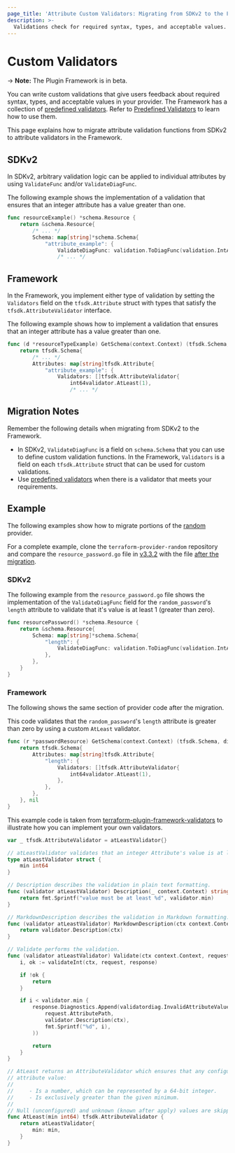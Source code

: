 ```yaml
---
page_title: 'Attribute Custom Validators: Migrating from SDKv2 to the Framework'
description: >-
  Validations check for required syntax, types, and acceptable values. Migrate custom attribute validation functions from SDKv2 to attribute validators in the Framework.
---
```


# Custom Validators

-> **Note:** The Plugin Framework is in beta.

You can write custom validations that give users feedback about required syntax, types, and acceptable values in your
provider. The Framework has a collection of
[predefined validators](https://github.com/hashicorp/terraform-plugin-framework-validators). Refer to
[Predefined Validators](/plugin/framework/migrating/validators-predefined) to learn how to use them.

This page explains how to migrate attribute validation functions from SDKv2 to attribute validators in the Framework.

## SDKv2

In SDKv2, arbitrary validation logic can be applied to individual attributes by using `ValidateFunc` and/or
`ValidateDiagFunc`.

The following example shows the implementation of a validation that ensures that an integer attribute has a value
greater than one.

```go
func resourceExample() *schema.Resource {
    return &schema.Resource{
        /* ... */
        Schema: map[string]*schema.Schema{
            "attribute_example": {
                ValidateDiagFunc: validation.ToDiagFunc(validation.IntAtLeast(1)),
                /* ... */
```

## Framework

In the Framework, you implement either type of validation by setting the `Validators` field on the `tfsdk.Attribute`
struct with types that satisfy the `tfsdk.AttributeValidator` interface.

The following example shows how to implement a validation that ensures that an integer attribute has a value
greater than one.

```go
func (d *resourceTypeExample) GetSchema(context.Context) (tfsdk.Schema, diag.Diagnostics) {
    return tfsdk.Schema{
        /* ... */
        Attributes: map[string]tfsdk.Attribute{
            "attribute_example": {
                Validators: []tfsdk.AttributeValidator{
                    int64validator.AtLeast(1),
                    /* ... */
```

## Migration Notes

Remember the following details when migrating from SDKv2 to the Framework.

- In SDKv2, `ValidateDiagFunc` is a field on `schema.Schema` that you can use to define custom validation functions. In
the Framework, `Validators` is a field on each `tfsdk.Attribute` struct that can be used for custom validations.
- Use [predefined validators](/plugin/framework/migrating/validators-predefined) when there is a validator that meets
your requirements.

## Example

The following examples show how to migrate portions of the
[random](https://github.com/hashicorp/terraform-provider-random) provider.

For a complete example, clone the
`terraform-provider-random` repository and compare the `resource_password.go` file in
[v3.3.2](https://github.com/hashicorp/terraform-provider-random/blob/v3.3.2/internal/provider/resource_password.go)
with the file [after the migration](https://github.com/hashicorp/terraform-provider-random/blob/04292d3e31f71ff16b82512082baed037bb1069c/internal/provider/resource_password.go).

### SDKv2

The following example from the `resource_password.go` file shows the implementation of the `ValidateDiagFunc` field for
the `random_password`'s `length` attribute to validate that it's value is at least 1 (greater than zero).

```go
func resourcePassword() *schema.Resource {
    return &schema.Resource{
        Schema: map[string]*schema.Schema{
            "length": {
                ValidateDiagFunc: validation.ToDiagFunc(validation.IntAtLeast(1)),
            },
        },
    }
}
```

### Framework

The following shows the same section of provider code after the migration.

This code validates that the `random_password`'s `length` attribute is greater than zero by using a custom `AtLeast`
validator.

```go
func (r *passwordResource) GetSchema(context.Context) (tfsdk.Schema, diag.Diagnostics) {
    return tfsdk.Schema{
        Attributes: map[string]tfsdk.Attribute{
            "length": {
                Validators: []tfsdk.AttributeValidator{
                    int64validator.AtLeast(1),
                },
            },
        },
    }, nil
}
```

This example code is taken from
[terraform-plugin-framework-validators](https://github.com/hashicorp/terraform-plugin-framework-validators/blob/v0.4.0/int64validator/at_least.go)
to illustrate how you can implement your own validators.

```go
var _ tfsdk.AttributeValidator = atLeastValidator{}

// atLeastValidator validates that an integer Attribute's value is at least a certain value.
type atLeastValidator struct {
    min int64
}

// Description describes the validation in plain text formatting.
func (validator atLeastValidator) Description(_ context.Context) string {
    return fmt.Sprintf("value must be at least %d", validator.min)
}

// MarkdownDescription describes the validation in Markdown formatting.
func (validator atLeastValidator) MarkdownDescription(ctx context.Context) string {
    return validator.Description(ctx)
}

// Validate performs the validation.
func (validator atLeastValidator) Validate(ctx context.Context, request tfsdk.ValidateAttributeRequest, response *tfsdk.ValidateAttributeResponse) {
    i, ok := validateInt(ctx, request, response)

    if !ok {
        return
    }

    if i < validator.min {
        response.Diagnostics.Append(validatordiag.InvalidAttributeValueDiagnostic(
            request.AttributePath,
            validator.Description(ctx),
            fmt.Sprintf("%d", i),
        ))

        return
    }
}

// AtLeast returns an AttributeValidator which ensures that any configured
// attribute value:
//
//     - Is a number, which can be represented by a 64-bit integer.
//     - Is exclusively greater than the given minimum.
//
// Null (unconfigured) and unknown (known after apply) values are skipped.
func AtLeast(min int64) tfsdk.AttributeValidator {
    return atLeastValidator{
        min: min,
    }
}
```

